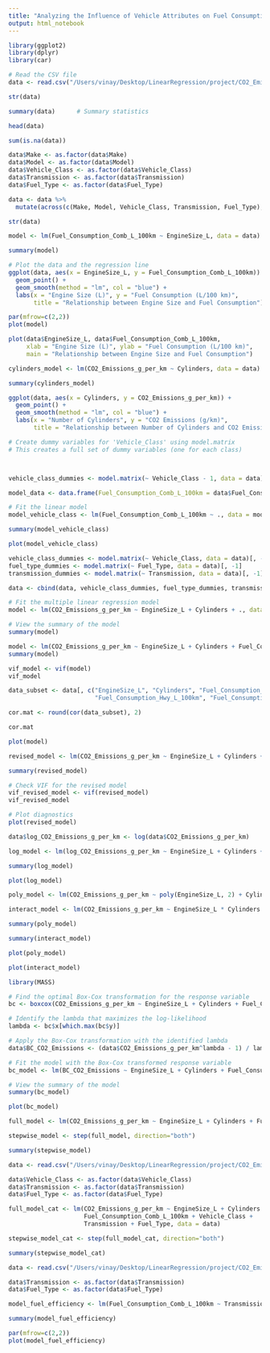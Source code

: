 ```yaml
---
title: "Analyzing the Influence of Vehicle Attributes on Fuel Consumption and A Linear Regression Approach"
output: html_notebook
---
```


```r
library(ggplot2)
library(dplyr)
library(car)
```

```r
# Read the CSV file
data <- read.csv("/Users/vinay/Desktop/LinearRegression/project/CO2_Emissions.csv")

str(data)
```

```r
summary(data)      # Summary statistics
```

```r
head(data)
```

```r
sum(is.na(data))
```

```r
data$Make <- as.factor(data$Make)
data$Model <- as.factor(data$Model)
data$Vehicle_Class <- as.factor(data$Vehicle_Class)
data$Transmission <- as.factor(data$Transmission)
data$Fuel_Type <- as.factor(data$Fuel_Type)
```

```r
data <- data %>% 
  mutate(across(c(Make, Model, Vehicle_Class, Transmission, Fuel_Type), as.integer))
```

```r
str(data)
```

```r
model <- lm(Fuel_Consumption_Comb_L_100km ~ EngineSize_L, data = data)

summary(model)

```

```r
# Plot the data and the regression line
ggplot(data, aes(x = EngineSize_L, y = Fuel_Consumption_Comb_L_100km)) +
  geom_point() +
  geom_smooth(method = "lm", col = "blue") +
  labs(x = "Engine Size (L)", y = "Fuel Consumption (L/100 km)", 
       title = "Relationship between Engine Size and Fuel Consumption")
```

```r
par(mfrow=c(2,2))
plot(model)
```

```r
plot(data$EngineSize_L, data$Fuel_Consumption_Comb_L_100km, 
     xlab = "Engine Size (L)", ylab = "Fuel Consumption (L/100 km)",
     main = "Relationship between Engine Size and Fuel Consumption")

```

```r
cylinders_model <- lm(CO2_Emissions_g_per_km ~ Cylinders, data = data)

summary(cylinders_model)

```

```r
ggplot(data, aes(x = Cylinders, y = CO2_Emissions_g_per_km)) +
  geom_point() +
  geom_smooth(method = "lm", col = "blue") +
  labs(x = "Number of Cylinders", y = "CO2 Emissions (g/km)", 
       title = "Relationship between Number of Cylinders and CO2 Emissions")
```

```r
# Create dummy variables for 'Vehicle_Class' using model.matrix
# This creates a full set of dummy variables (one for each class)



vehicle_class_dummies <- model.matrix(~ Vehicle_Class - 1, data = data)

model_data <- data.frame(Fuel_Consumption_Comb_L_100km = data$Fuel_Consumption_Comb_L_100km, vehicle_class_dummies)

# Fit the linear model
model_vehicle_class <- lm(Fuel_Consumption_Comb_L_100km ~ ., data = model_data)

summary(model_vehicle_class)

```

```r
plot(model_vehicle_class)
```

```r

vehicle_class_dummies <- model.matrix(~ Vehicle_Class, data = data)[, -1]
fuel_type_dummies <- model.matrix(~ Fuel_Type, data = data)[, -1]
transmission_dummies <- model.matrix(~ Transmission, data = data)[, -1]

data <- cbind(data, vehicle_class_dummies, fuel_type_dummies, transmission_dummies)

```

```r
# Fit the multiple linear regression model
model <- lm(CO2_Emissions_g_per_km ~ EngineSize_L + Cylinders + ., data = data)

# View the summary of the model
summary(model)
```

```r
model <- lm(CO2_Emissions_g_per_km ~ EngineSize_L + Cylinders + Fuel_Consumption_City_L_100km + Fuel_Consumption_Hwy_L_100km + Fuel_Consumption_Comb_L_100km, data = data)
summary(model)
```

```r
vif_model <- vif(model)
vif_model

```

```r

data_subset <- data[, c("EngineSize_L", "Cylinders", "Fuel_Consumption_City_L_100km", 
                        "Fuel_Consumption_Hwy_L_100km", "Fuel_Consumption_Comb_L_100km")]

cor.mat <- round(cor(data_subset), 2)

cor.mat

```

```r
plot(model)
```

```r
revised_model <- lm(CO2_Emissions_g_per_km ~ EngineSize_L + Cylinders + Fuel_Consumption_Comb_L_100km, data = data)

summary(revised_model)
```

```r
# Check VIF for the revised model
vif_revised_model <- vif(revised_model)
vif_revised_model
```

```r
# Plot diagnostics
plot(revised_model)
```

```r
data$log_CO2_Emissions_g_per_km <- log(data$CO2_Emissions_g_per_km)

log_model <- lm(log_CO2_Emissions_g_per_km ~ EngineSize_L + Cylinders + Fuel_Consumption_Comb_L_100km, data = data)

summary(log_model)
```

```r
plot(log_model)
```

```r
poly_model <- lm(CO2_Emissions_g_per_km ~ poly(EngineSize_L, 2) + Cylinders + Fuel_Consumption_Comb_L_100km, data = data)

interact_model <- lm(CO2_Emissions_g_per_km ~ EngineSize_L * Cylinders + Fuel_Consumption_Comb_L_100km, data = data)

summary(poly_model)

summary(interact_model)
```

```r
plot(poly_model)
```

```r
plot(interact_model)
```

```r
library(MASS)

# Find the optimal Box-Cox transformation for the response variable
bc <- boxcox(CO2_Emissions_g_per_km ~ EngineSize_L + Cylinders + Fuel_Consumption_Comb_L_100km, data = data)

# Identify the lambda that maximizes the log-likelihood
lambda <- bc$x[which.max(bc$y)]

# Apply the Box-Cox transformation with the identified lambda
data$BC_CO2_Emissions <- (data$CO2_Emissions_g_per_km^lambda - 1) / lambda

# Fit the model with the Box-Cox transformed response variable
bc_model <- lm(BC_CO2_Emissions ~ EngineSize_L + Cylinders + Fuel_Consumption_Comb_L_100km, data = data)

# View the summary of the model
summary(bc_model)
```

```r
plot(bc_model)
```

```r
full_model <- lm(CO2_Emissions_g_per_km ~ EngineSize_L + Cylinders + Fuel_Consumption_Comb_L_100km, data = data)

stepwise_model <- step(full_model, direction="both")

summary(stepwise_model)
```

```r

data <- read.csv("/Users/vinay/Desktop/LinearRegression/project/CO2_Emissions.csv")

data$Vehicle_Class <- as.factor(data$Vehicle_Class)
data$Transmission <- as.factor(data$Transmission)
data$Fuel_Type <- as.factor(data$Fuel_Type)

full_model_cat <- lm(CO2_Emissions_g_per_km ~ EngineSize_L + Cylinders + 
                     Fuel_Consumption_Comb_L_100km + Vehicle_Class + 
                     Transmission + Fuel_Type, data = data)

stepwise_model_cat <- step(full_model_cat, direction="both")

summary(stepwise_model_cat)
```

```r
data <- read.csv("/Users/vinay/Desktop/LinearRegression/project/CO2_Emissions.csv")

data$Transmission <- as.factor(data$Transmission)
data$Fuel_Type <- as.factor(data$Fuel_Type)

model_fuel_efficiency <- lm(Fuel_Consumption_Comb_L_100km ~ Transmission * Fuel_Type, data = data)

summary(model_fuel_efficiency)
```

```r
par(mfrow=c(2,2))
plot(model_fuel_efficiency)
```
